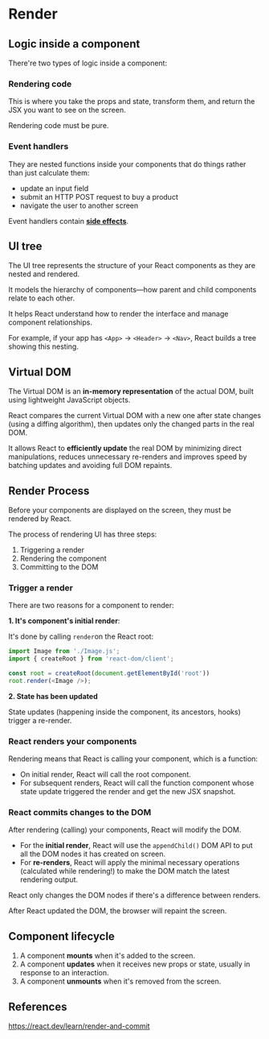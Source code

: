 # Render

## Logic inside a component

There're two types of logic inside a component:

### Rendering code

This is where you take the props and state, transform them, and return the JSX you want to see on the screen.

Rendering code must be pure.

### Event handlers

They are nested functions inside your components that do things rather than just calculate them:

- update an input field
- submit an HTTP POST request to buy a product
- navigate the user to another screen

Event handlers contain **[side effects](./effect.mdx)**.


## UI tree

The UI tree represents the structure of your React components as they are nested and rendered.

It models the hierarchy of components—how parent and child components relate to each other.

It helps React understand how to render the interface and manage component relationships.

For example, if your app has `<App>` → `<Header>` → `<Nav>`, React builds a tree showing this nesting.


## Virtual DOM

The Virtual DOM is an **in-memory representation** of the actual DOM, built using lightweight JavaScript objects.

React compares the current Virtual DOM with a new one after state changes (using a diffing algorithm), then updates only the changed parts in the real DOM.

It allows React to **efficiently update** the real DOM by minimizing direct manipulations, reduces unnecessary re-renders and improves speed by batching updates and avoiding full DOM repaints.


## Render Process

Before your components are displayed on the screen, they must be rendered by React. 

The process of rendering UI has three steps:

1. Triggering a render
2. Rendering the component
3. Committing to the DOM


### Trigger a render

There are two reasons for a component to render:

**1. It's component's initial render**:

It's done by calling `render`on the React root:

```js
import Image from './Image.js';
import { createRoot } from 'react-dom/client';

const root = createRoot(document.getElementById('root'))
root.render(<Image />);
```

**2. State has been updated**

State updates (happening inside the component, its ancestors, hooks) trigger a re-render.


### React renders your components

Rendering means that React is calling your component, which is a function:

- On initial render, React will call the root component.
- For subsequent renders, React will call the function component whose state update triggered the render and get the new JSX snapshot.


### React commits changes to the DOM 

After rendering (calling) your components, React will modify the DOM.

- For the **initial render**, React will use the `appendChild()` DOM API to put all the DOM nodes it has created on screen.
- For **re-renders**, React will apply the minimal necessary operations (calculated while rendering!) to make the DOM match the latest rendering output.

React only changes the DOM nodes if there's a difference between renders.

After React updated the DOM, the browser will repaint the screen.


## Component lifecycle

1. A component **mounts** when it's added to the screen.
2. A component **updates** when it receives new props or state, usually in response to an interaction.
3. A component **unmounts** when it's removed from the screen.


## References

https://react.dev/learn/render-and-commit
